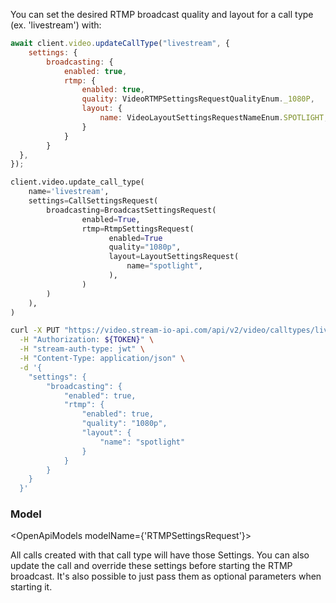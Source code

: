 

You can set the desired RTMP broadcast quality and layout for a call type (ex. 'livestream') with:

<Tabs groupId="examples">
<TabItem value="js" label="JavaScript">

```js
await client.video.updateCallType("livestream", {
    settings: {
        broadcasting: {
            enabled: true,
            rtmp: {
                enabled: true,
                quality: VideoRTMPSettingsRequestQualityEnum._1080P,
                layout: {
                    name: VideoLayoutSettingsRequestNameEnum.SPOTLIGHT,
                }
            }
        }
  },
});
```

</TabItem>
<TabItem value="py" label="Python">

```py
client.video.update_call_type(
    name='livestream',
    settings=CallSettingsRequest(
        broadcasting=BroadcastSettingsRequest(
		        enabled=True,
		        rtmp=RtmpSettingsRequest(
				      enabled=True
			          quality="1080p",
			          layout=LayoutSettingsRequest(
			              name="spotlight",
			          ),
		        )
        )
    ),
)
```

</TabItem>

<TabItem value="curl" label="cURL">

```bash
curl -X PUT "https://video.stream-io-api.com/api/v2/video/calltypes/livestream?api_key=${API_KEY}" \
  -H "Authorization: ${TOKEN}" \
  -H "stream-auth-type: jwt" \
  -H "Content-Type: application/json" \
  -d '{
    "settings": {
        "broadcasting": {
            "enabled": true,
            "rtmp": {
                "enabled": true,
                "quality": "1080p",
                "layout": {
                    "name": "spotlight"
                }
            }
        }
    }
  }'
```

</TabItem>
</Tabs>

### Model

<OpenApiModels modelName={'RTMPSettingsRequest'}></OpenApiModels>

All calls created with that call type will have those Settings.
You can also update the call and override these settings before starting the RTMP broadcast.
It's also possible to just pass them as optional parameters when starting it.
